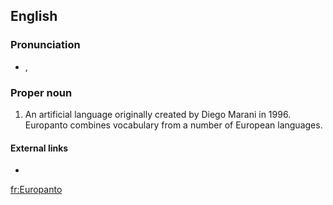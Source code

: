 {{wikipedia}}
==English==

===Pronunciation===
* {{a|UK}} {{IPA|/ˈjʊə(ɹ).əʊˌpæn.təʊ/}}, {{SAMPA|/"jU@(r\).@U%p{n.t@U/}}

===Proper noun===
{{en-proper noun}}

# An artificial language originally created by Diego Marani in 1996. Europanto combines vocabulary from a number of European languages.

====External links====

* {{ethnologue|code=eur}}

[[fr:Europanto]]